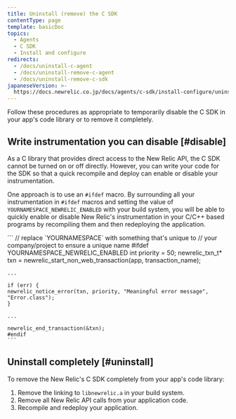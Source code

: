 ```yaml
---
title: Uninstall (remove) the C SDK
contentType: page
template: basicDoc
topics:
  - Agents
  - C SDK
  - Install and configure
redirects:
  - /docs/uninstall-c-agent
  - /docs/uninstall-remove-c-agent
  - /docs/uninstall-remove-c-sdk
japaneseVersion: >-
  https://docs.newrelic.co.jp/docs/agents/c-sdk/install-configure/uninstall-remove-c-sdk
---
```


Follow these procedures as appropriate to temporarily disable the C SDK in your app's code library or to remove it completely.

## Write instrumentation you can disable [#disable]

As a C library that provides direct access to the New Relic API, the C SDK cannot be turned on or off directly. However, you can write your code for the SDK so that a quick recompile and deploy can enable or disable your instrumentation.

One approach is to use an `#ifdef` macro. By surrounding all your instrumentation in `#ifdef` macros and setting the value of `YOURNAMESPACE_NEWRELIC_ENABLED` with your build system, you will be able to quickly enable or disable New Relic's instrumentation in your C/C++ based programs by recompiling them and then redeploying the application.

<CollapserGroup>
  <Collapser
    id="ifdef"
    title="Using #ifdef macros to disable C SDK instrumentation"
  >
    ```
    // replace `YOURNAMESPACE` with something that's unique to
    // your company/project to ensure a unique name
    #ifdef YOURNAMESPACE_NEWRELIC_ENABLED
    int priority = 50;
    newrelic_txn_t* txn = newrelic_start_non_web_transaction(app, transaction_name);

    ...

    if (err) {
    newrelic_notice_error(txn, priority, "Meaningful error message", "Error.class");
    }

    ...

    newrelic_end_transaction(&txn);
    #endif
    ```
  </Collapser>
</CollapserGroup>

## Uninstall completely [#uninstall]

To remove the New Relic's C SDK completely from your app's code library:

1. Remove the linking to `libnewrelic.a` in your build system.
2. Remove all New Relic API calls from your application code.
3. Recompile and redeploy your application.
